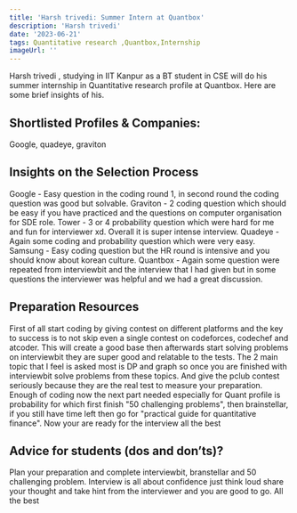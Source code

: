 ---
title: 'Harsh trivedi: Summer Intern at Quantbox'
description: 'Harsh trivedi'
date: '2023-06-21'
tags: Quantitative research ,Quantbox,Internship
imageUrl: ''
---

Harsh trivedi , studying in IIT Kanpur as a BT student in CSE will do
his summer internship in Quantitative research  profile at Quantbox. Here are some brief
insights of his.

## Shortlisted Profiles & Companies:
Google, quadeye, graviton

## Insights on the Selection Process
Google - Easy question in the coding round 1, in second round the coding question was good but solvable.
Graviton - 2 coding question which should be easy if you have practiced and the questions on computer organisation for SDE role.
Tower - 3 or 4 probability question which were hard for me and fun for interviewer xd. Overall it is super intense interview.
Quadeye - Again some coding and probability question which were very easy.
Samsung - Easy coding question but the HR round is intensive and you should know about korean culture.
Quantbox - Again some question were repeated from interviewbit and the interview that I had given but in some questions the interviewer was helpful and we had a great discussion.

##  Preparation Resources
First of all start coding by giving contest on different platforms and the key to success is to  not skip even a single contest on codeforces, codechef and atcoder. This will create a good base then afterwards start solving problems on interviewbit they are super good and relatable to the tests.
The 2 main topic that I feel is asked most is DP and graph so once you are finished with interviewbit solve problems from these topics. And give the pclub contest seriously because they are the real test to measure your preparation.
Enough of coding now the next part needed especially for Quant profile is probability for which first finish "50 challenging problems", then brainstellar, if you still have time left then go for "practical guide for quantitative finance". 
Now your are ready for the interview all the best



## Advice for students (dos and don’ts)? 
Plan your preparation and complete interviewbit, branstellar and 50 challenging problem. Interview is all about confidence just think loud share your thought and take hint from the interviewer and you are good to go.
All the best

